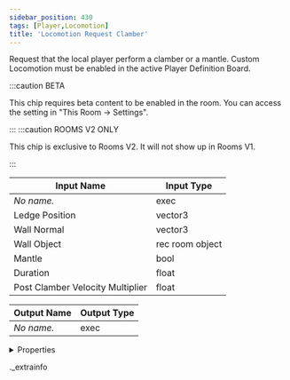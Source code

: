 ```yaml
---
sidebar_position: 430
tags: [Player,Locomotion]
title: 'Locomotion Request Clamber'
---
```


Request that the local player perform a clamber or a mantle. Custom Locomotion must be enabled in the active Player Definition Board.

:::caution BETA

This chip requires beta content to be enabled in the room. You can access the setting in "This Room -> Settings".

:::
:::caution ROOMS V2 ONLY

This chip is exclusive to Rooms V2. It will not show up in Rooms V1.

:::


<IChip uuid="b179742a-bdd8-47b5-b439-6cdd5cf9484a" />

| Input Name | Input Type |
|-----------|-----------|
| *No name.* | exec |
| Ledge Position | vector3 |
| Wall Normal | vector3 |
| Wall Object | rec room object |
| Mantle | bool |
| Duration | float |
| Post Clamber Velocity Multiplier | float |

| Output Name | Output Type |
|-----------|-----------|
| *No name.* | exec |


<details>
  <summary>Properties</summary>
  <div>
    <div>
    <table>
      <thead>
        <tr>
          <th>Room availability:</th>
          <th>Rooms V2 only</th>
        </tr>
        <tr>
          <th>Is beta required?</th>
          <th>Yes</th>
        </tr>
        <tr>
          <th>Is this chip a trolling risk?</th>
          <th>No</th>
        </tr>
        <tr>
          <th>Is this chip a role assignment risk?</th>
          <th>No</th>
        </tr>
        <tr>
          <th>Chip UUID</th>
          <th>b179742a-bdd8-47b5-b439-6cdd5cf9484a</th>
        </tr>
      </thead>
    </table>
    </div>
  </div>
</details>

._extrainfo
